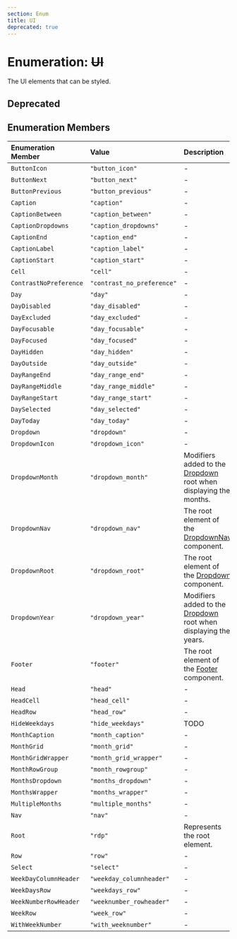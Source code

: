 ```yaml
---
section: Enum
title: UI
deprecated: true
---
```


# Enumeration: ~~UI~~

The UI elements that can be styled.

## Deprecated

## Enumeration Members

| Enumeration Member | Value | Description |
| :------ | :------ | :------ |
| `ButtonIcon` | `"button_icon"` | - |
| `ButtonNext` | `"button_next"` | - |
| `ButtonPrevious` | `"button_previous"` | - |
| `Caption` | `"caption"` | - |
| `CaptionBetween` | `"caption_between"` | - |
| `CaptionDropdowns` | `"caption_dropdowns"` | - |
| `CaptionEnd` | `"caption_end"` | - |
| `CaptionLabel` | `"caption_label"` | - |
| `CaptionStart` | `"caption_start"` | - |
| `Cell` | `"cell"` | - |
| `ContrastNoPreference` | `"contrast_no_preference"` | - |
| `Day` | `"day"` | - |
| `DayDisabled` | `"day_disabled"` | - |
| `DayExcluded` | `"day_excluded"` | - |
| `DayFocusable` | `"day_focusable"` | - |
| `DayFocused` | `"day_focused"` | - |
| `DayHidden` | `"day_hidden"` | - |
| `DayOutside` | `"day_outside"` | - |
| `DayRangeEnd` | `"day_range_end"` | - |
| `DayRangeMiddle` | `"day_range_middle"` | - |
| `DayRangeStart` | `"day_range_start"` | - |
| `DaySelected` | `"day_selected"` | - |
| `DayToday` | `"day_today"` | - |
| `Dropdown` | `"dropdown"` | - |
| `DropdownIcon` | `"dropdown_icon"` | - |
| `DropdownMonth` | `"dropdown_month"` | Modifiers added to the [Dropdown](/docs/api/next/enumerations/UI.mdx) root when displaying the months. |
| `DropdownNav` | `"dropdown_nav"` | The root element of the [DropdownNav](/docs/api/next/enumerations/UI.mdx) component. |
| `DropdownRoot` | `"dropdown_root"` | The root element of the [Dropdown](/docs/api/next/enumerations/UI.mdx) component. |
| `DropdownYear` | `"dropdown_year"` | Modifiers added to the [Dropdown](/docs/api/next/enumerations/UI.mdx) root when displaying the years. |
| `Footer` | `"footer"` | The root element of the [Footer](/docs/api/next/enumerations/UI.mdx) component. |
| `Head` | `"head"` | - |
| `HeadCell` | `"head_cell"` | - |
| `HeadRow` | `"head_row"` | - |
| `HideWeekdays` | `"hide_weekdays"` | TODO |
| `MonthCaption` | `"month_caption"` | - |
| `MonthGrid` | `"month_grid"` | - |
| `MonthGridWrapper` | `"month_grid_wrapper"` | - |
| `MonthRowGroup` | `"month_rowgroup"` | - |
| `MonthsDropdown` | `"months_dropdown"` | - |
| `MonthsWrapper` | `"months_wrapper"` | - |
| `MultipleMonths` | `"multiple_months"` | - |
| `Nav` | `"nav"` | - |
| `Root` | `"rdp"` | Represents the root element. |
| `Row` | `"row"` | - |
| `Select` | `"select"` | - |
| `WeekDayColumnHeader` | `"weekday_columnheader"` | - |
| `WeekDaysRow` | `"weekdays_row"` | - |
| `WeekNumberRowHeader` | `"weeknumber_rowheader"` | - |
| `WeekRow` | `"week_row"` | - |
| `WithWeekNumber` | `"with_weeknumber"` | - |
